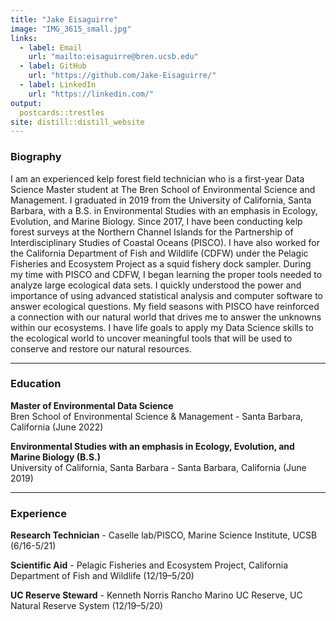 ```yaml
---
title: "Jake Eisaguirre"
image: "IMG_3615_small.jpg"
links:
  - label: Email
    url: "mailto:eisaguirre@bren.ucsb.edu"
  - label: GitHub
    url: "https://github.com/Jake-Eisaguirre/"
  - label: LinkedIn
    url: "https://linkedin.com/"
output:
  postcards::trestles
site: distill::distill_website
---
```

### Biography                                                                                                                                                                                                                                                                          
I am an experienced kelp forest field technician who is a first-year Data Science Master student at The Bren School of Environmental Science and Management. I graduated in 2019 from the University of California, Santa Barbara, with a B.S. in Environmental Studies with an emphasis in Ecology, Evolution, and Marine Biology. Since 2017, I have been conducting kelp forest surveys at the Northern Channel Islands for the Partnership of Interdisciplinary Studies of Coastal Oceans (PISCO). I have also worked for the California Department of Fish and Wildlife (CDFW) under the Pelagic Fisheries and Ecosystem Project as a squid fishery dock sampler. During my time with PISCO and CDFW, I began learning the proper tools needed to analyze large ecological data sets. I quickly understood the power and importance of using advanced statistical analysis and computer software to answer ecological questions. My field seasons with PISCO have reinforced a connection with our natural world that drives me to answer the unknowns within our ecosystems. I have life goals to apply my Data Science skills to the ecological world to uncover meaningful tools that will be used to conserve and restore our natural resources.

--------------------------------------------------------------------------------------------------------------------------------------------

### Education

**Master of Environmental Data Science**                                                                                                 
Bren School of Environmental Science & Management - Santa Barbara, California (June 2022)

**Environmental Studies with an emphasis in Ecology, Evolution, and Marine Biology (B.S.)**                               
University of California, Santa Barbara - Santa Barbara, California (June 2019)

--------------------------------------------------------------------------------------------------------------------------------------------

### Experience

**Research Technician** - Caselle lab/PISCO, Marine Science Institute, UCSB (6/16-5/21)


**Scientific Aid** - Pelagic Fisheries and Ecosystem Project, California Department of Fish and Wildlife (12/19–5/20)


**UC Reserve Steward** - Kenneth Norris Rancho Marino UC Reserve, UC Natural Reserve System  (12/19–5/20)

